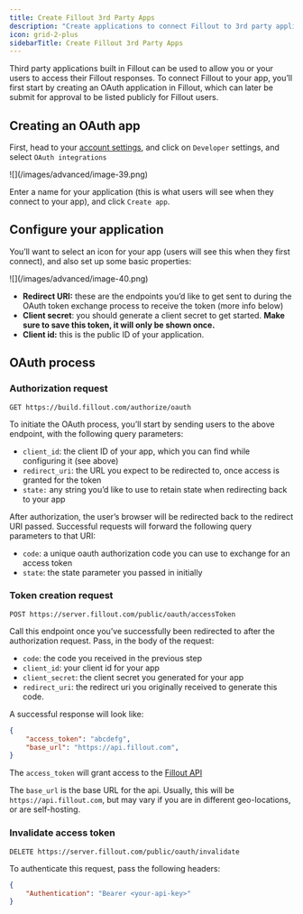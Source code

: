 ```yaml
---
title: Create Fillout 3rd Party Apps
description: "Create applications to connect Fillout to 3rd party applications. Add webhooks to listen for form responses, retrieve forms, etc."
icon: grid-2-plus
sidebarTitle: Create Fillout 3rd Party Apps
---
```


Third party applications built in Fillout can be used to allow you or your users to access their Fillout responses. To connect Fillout to your app, you’ll first start by creating an OAuth application in Fillout, which can later be submit for approval to be listed publicly for Fillout users.

## Creating an OAuth app

First, head to your [account settings](https://build.fillout.com/home/settings/developer/new), and click on `Developer` settings, and select `OAuth integrations`

<Frame>
  ![](/images/advanced/image-39.png)
</Frame>


Enter a name for your application (this is what users will see when they connect to your app), and click `Create app`.

## Configure your application

You’ll want to select an icon for your app (users will see this when they first connect), and also set up some basic properties:

<Frame style={{ width: '480px' , height: '534px' }}>
  ![](/images/advanced/image-40.png)
</Frame>


- **Redirect URI:** these are the endpoints you’d like to get sent to during the OAuth token exchange process to receive the token (more info below)
- **Client secret**: you should generate a client secret to get started. **Make sure to save this token, it will only be shown once.**
- **Client id:** this is the public ID of your application.

## OAuth process

### Authorization request

`GET https://build.fillout.com/authorize/oauth`

To initiate the OAuth process, you’ll start by sending users to the above endpoint, with the following query parameters:

- `client_id`: the client ID of your app, which you can find while configuring it (see above)
- `redirect_uri`: the URL you expect to be redirected to, once access is granted for the token
- `state:` any string you’d like to use to retain state when redirecting back to your app

After authorization, the user’s browser will be redirected back to the redirect URI passed. Successful requests will forward the following query parameters to that URI:

- `code`: a unique oauth authorization code you can use to exchange for an access token
- `state`: the state parameter you passed in initially

### Token creation request

`POST https://server.fillout.com/public/oauth/accessToken`

Call this endpoint once you’ve successfully been redirected to after the authorization request. Pass, in the body of the request:

- `code`: the code you received in the previous step
- `client_id`: your client id for your app
- `client_secret`: the client secret you generated for your app
- `redirect_uri`: the redirect uri you originally received to generate this code.

A successful response will look like:

```json
{
	"access_token": "abcdefg",
	"base_url": "https://api.fillout.com",
}
```

The `access_token` will grant access to the [Fillout API](/fillout-rest-api)

The `base_url` is the base URL for the api. Usually, this will be `https://api.fillout.com`, but may vary if you are in different geo-locations, or are self-hosting.

### Invalidate access token

`DELETE https://server.fillout.com/public/oauth/invalidate`

To authenticate this request, pass the following headers:

```json
{
	"Authentication": "Bearer <your-api-key>"
}
```
